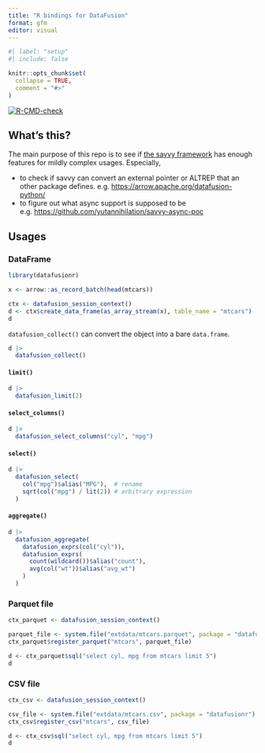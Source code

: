 ```yaml
---
title: "R bindings for DataFusion"
format: gfm
editor: visual
---
```


```r
#| label: "setup"
#| include: false

knitr::opts_chunk$set(
  collapse = TRUE,
  comment = "#>"
)
```

<!-- badges: start -->
[![R-CMD-check](https://github.com/yutannihilation/datafusionr/actions/workflows/R-CMD-check.yaml/badge.svg)](https://github.com/yutannihilation/datafusionr/actions/workflows/R-CMD-check.yaml)
<!-- badges: end -->

## What's this?

The main purpose of this repo is to see if [the savvy framework](https://github.com/yutannihilation/savvy) has enough features for mildly complex usages. Especially,

-   to check if savvy can convert an external pointer or ALTREP that an other package defines. e.g. <https://arrow.apache.org/datafusion-python/>
-   to figure out what async support is supposed to be e.g. <https://github.com/yutannihilation/savvy-async-poc>

## Usages

### DataFrame

```r
library(datafusionr)

x <- arrow::as_record_batch(head(mtcars))

ctx <- datafusion_session_context()
d <- ctx$create_data_frame(as_array_stream(x), table_name = "mtcars")
d
```

`datafusion_collect()` can convert the object into a bare `data.frame`.

```r
d |> 
  datafusion_collect()
```


#### `limit()`

```r
d |> 
  datafusion_limit(2)
```


#### `select_columns()`

```r
d |>
  datafusion_select_columns("cyl", "mpg")
```

#### `select()`

```r
d |> 
  datafusion_select(
    col("mpg")$alias("MPG"),  # rename
    sqrt(col("mpg") / lit(2)) # arbitrary expression
  )
```

#### `aggregate()`

```r
d |> 
  datafusion_aggregate(
    datafusion_exprs(col("cyl")),
    datafusion_exprs(
      count(wildcard())$alias("count"),
      avg(col("wt"))$alias("avg_wt")
    )
  )
```


### Parquet file

```r
ctx_parquet <- datafusion_session_context()

parquet_file <- system.file("extdata/mtcars.parquet", package = "datafusionr")
ctx_parquet$register_parquet("mtcars", parquet_file)

d <- ctx_parquet$sql("select cyl, mpg from mtcars limit 5")
d
```

### CSV file

```r
ctx_csv <- datafusion_session_context()

csv_file <- system.file("extdata/mtcars.csv", package = "datafusionr")
ctx_csv$register_csv("mtcars", csv_file)

d <- ctx_csv$sql("select cyl, mpg from mtcars limit 5")
d
```
